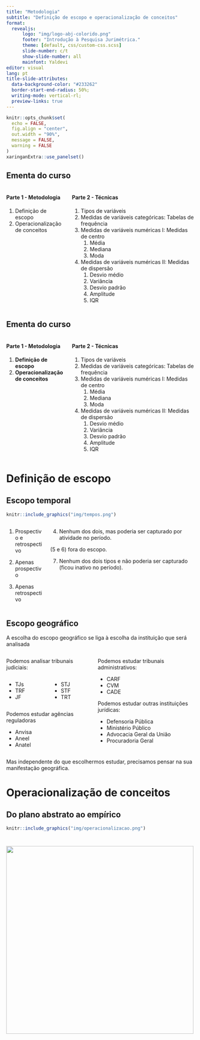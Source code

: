 ```yaml
---
title: "Metodologia"
subtitle: "Definição de escopo e operacionalização de conceitos"
format: 
  revealjs:
      logo: "img/logo-abj-colorido.png"
      footer: "Introdução à Pesquisa Jurimétrica."
      theme: [default, css/custom-css.scss]
      slide-number: c/t
      show-slide-number: all
      mainfont: Yaldevi
editor: visual
lang: pt
title-slide-attributes: 
  data-background-color: "#233262"
  border-start-end-radius: 50%;
  writing-mode: vertical-rl;
  preview-links: true
---
```


```r
knitr::opts_chunk$set(
  echo = FALSE,
  fig.align = "center",
  out.width = "90%",
  message = FALSE,
  warning = FALSE
)
xaringanExtra::use_panelset()
```

## Ementa do curso {.smaller}

:::: {.columns}
::: {.column width="32%"}
#### Parte 1 - Metodologia
1. Definição de escopo
2. Operacionalização de conceitos
:::

::: {.column width="68%"}
#### Parte 2 - Técnicas
1.  Tipos de variáveis
2.  Medidas de variáveis categóricas: Tabelas de frequência
3.  Medidas de variáveis numéricas I: Medidas de centro
    1.  Média
    2.  Mediana
    3.  Moda
4.  Medidas de variáveis numéricas II: Medidas de dispersão
    1.  Desvio médio
    2.  Variância
    3.  Desvio padrão
    4.  Amplitude
    5.  IQR
:::
::::

## Ementa do curso {.smaller}

:::: {.columns}
::: {.column width="32%"}
#### Parte 1 - Metodologia
1. **Definição de escopo**
2. **Operacionalização de conceitos**
:::

::: {.column width="68%"}
#### Parte 2 - Técnicas
1.  Tipos de variáveis
2.  Medidas de variáveis categóricas: Tabelas de frequência
3.  Medidas de variáveis numéricas I: Medidas de centro
    1.  Média
    2.  Mediana
    3.  Moda
4.  Medidas de variáveis numéricas II: Medidas de dispersão
    1.  Desvio médio
    2.  Variância
    3.  Desvio padrão
    4.  Amplitude
    5.  IQR
:::
::::

# Definição de escopo {.slide-title}

## Escopo temporal {.smaller}

```r
knitr::include_graphics("img/tempos.png")
```

:::: columns 
::: {.column width="20%"}
(1) Prospectivo e retrospectivo

(2) Apenas prospectivo

(3) Apenas retrospectivo
:::

::: {.column width="80%"}
(4) Nenhum dos dois, mas poderia ser capturado por atividade no período.

(5 e 6) fora do escopo.

(7) Nenhum dos dois tipos e não poderia ser capturado (ficou inativo no período).
:::
::::



## Escopo geográfico {.smaller}

A escolha do escopo geográfico se liga à escolha da instituição que será analisada

:::: columns
::: column
Podemos analisar tribunais judiciais:

::::columns
::: column
- TJs
- TRF
- JF
:::
::: column
- STJ
- STF
- TRT
:::
::::

Podemos estudar agências reguladoras

- Anvisa
- Aneel
- Anatel

:::

::: column
Podemos estudar tribunais administrativos:

- CARF
- CVM
- CADE

Podemos estudar outras instituições jurídicas:

- Defensoria Pública
- Ministério Público
- Advocacia Geral da União
- Procuradoria Geral
:::
::::

Mas independente do que escolhermos estudar, precisamos pensar na sua manifestação geográfica. 

# Operacionalização de conceitos {.slide-title}

## Do plano abstrato ao empírico

```r
knitr::include_graphics("img/operacionalizacao.png")
```

#  {background="#fff"}

![](img/logo-abj-colorido.png){width="500"}
